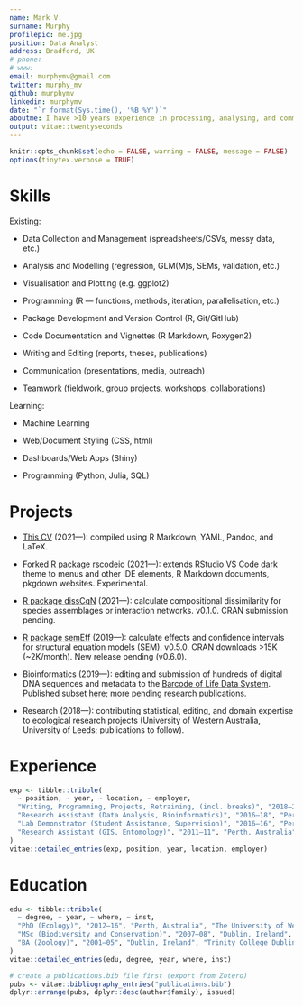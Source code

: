 ```yaml
---
name: Mark V.
surname: Murphy
profilepic: me.jpg
position: Data Analyst
address: Bradford, UK
# phone: 
# www: 
email: murphymv@gmail.com
twitter: murphy_mv
github: murphymv
linkedin: murphymv
date: "`r format(Sys.time(), '%B %Y')`"
aboutme: I have >10 years experience in processing, analysing, and communicating data, gained from education, employment, PhD research, and self-directed projects and training. I have a background in science (ecology), but with increasing interest and expertise in statistics, programming (R), and data science in recent years. I also have developing interests in AI, health, and finance (esp. cryptocurrencies), and in the role of technology in driving rapid societal change. I have a lifelong commitment to learning and development, and generally strive for high quality in everything I do. I am currently looking to apply my skills and experience to new challenges and a new role — ideally involving meaningful and impactful data-driven projects, products, and services. For further details on my previous experience, skills and outputs, see my [longer-form (academic) CV](https://github.com/murphymv/CV/blob/main/CV_academic.pdf).
output: vitae::twentyseconds
---
```


```r
knitr::opts_chunk$set(echo = FALSE, warning = FALSE, message = FALSE)
options(tinytex.verbose = TRUE)
```

# Skills

Existing:

-   Data Collection and Management (spreadsheets/CSVs, messy data, etc.)

-   Analysis and Modelling (regression, GLM(M)s, SEMs, validation, etc.)

-   Visualisation and Plotting (e.g. ggplot2)

-   Programming (R --- functions, methods, iteration, parallelisation, etc.)

-   Package Development and Version Control (R, Git/GitHub)

-   Code Documentation and Vignettes (R Markdown, Roxygen2)

-   Writing and Editing (reports, theses, publications)

-   Communication (presentations, media, outreach)

-   Teamwork (fieldwork, group projects, workshops, collaborations)

Learning:

-   Machine Learning

-   Web/Document Styling (CSS, html)

-   Dashboards/Web Apps (Shiny)

-   Programming (Python, Julia, SQL)

# Projects

-   [This CV](https://github.com/murphymv/CV) (2021---): compiled using R Markdown, YAML, Pandoc, and LaTeX.

-   [Forked R package rscodeio](https://github.com/murphymv/rscodeio) (2021---): extends RStudio VS Code dark theme to menus and other IDE elements, R Markdown documents, pkgdown websites. Experimental.

-   [R package dissCqN](https://murphymv.github.io/dissCqN/) (2021---): calculate compositional dissimilarity for species assemblages or interaction networks. v0.1.0. CRAN submission pending.

-   [R package semEff](https://murphymv.github.io/semEff/) (2019---): calculate effects and confidence intervals for structural equation models (SEM). v0.5.0. CRAN downloads \>15K (\~2K/month). New release pending (v0.6.0).

-   Bioinformatics (2019---): editing and submission of hundreds of digital DNA sequences and metadata to the [Barcode of Life Data System](https://www.boldsystems.org/). Published subset [here](https://doi.org/10.5883/ds-aglswa); more pending research publications.

-   Research (2018---): contributing statistical, editing, and domain expertise to ecological research projects (University of Western Australia, University of Leeds; publications to follow).

# Experience

```r
exp <- tibble::tribble(
  ~ position, ~ year, ~ location, ~ employer,
  "Writing, Programming, Projects, Retraining, (incl. breaks)", "2018—21", "UK", "Self-Directed",
  "Research Assistant (Data Analysis, Bioinformatics)", "2016—18", "Perth, Australia", "University of Western Australia",
  "Lab Demonstrator (Student Assistance, Supervision)", "2016—16", "Perth, Australia", "University of Western Australia",
  "Research Assistant (GIS, Entomology)", "2011—11", "Perth, Australia", "University of Western Australia"
)
vitae::detailed_entries(exp, position, year, location, employer)
```

# Education

```r
edu <- tibble::tribble(
  ~ degree, ~ year, ~ where, ~ inst,
  "PhD (Ecology)", "2012—16", "Perth, Australia", "The University of Western Australia", 
  "MSc (Biodiversity and Conservation)", "2007—08", "Dublin, Ireland", "Trinity College Dublin",
  "BA (Zoology)", "2001—05", "Dublin, Ireland", "Trinity College Dublin"
)
vitae::detailed_entries(edu, degree, year, where, inst)
```

```r
# create a publications.bib file first (export from Zotero)
pubs <- vitae::bibliography_entries("publications.bib")
dplyr::arrange(pubs, dplyr::desc(author$family), issued)
```
